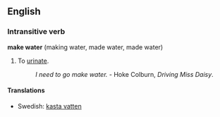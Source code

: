 ==English==
===Intransitive verb===
'''make water''' (making water, made water, made water)

#To [[urinate]].
#:''I need to go make water.'' - Hoke Colburn, ''Driving Miss Daisy''.

====Translations====
*Swedish: [[kasta vatten]]